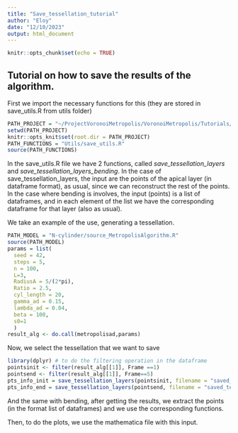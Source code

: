 ```yaml
---
title: "Save_tessellation_tutorial"
author: "Eloy"
date: "12/10/2023"
output: html_document
---
```


```r
knitr::opts_chunk$set(echo = TRUE)
```

## Tutorial on how to save the results of the algorithm.

First we import the necessary functions for this (they are stored in save_utils.R from utils folder)

```r
PATH_PROJECT = "~/ProjectVoronoiMetropolis/VoronoiMetropolis/Tutorials/"
setwd(PATH_PROJECT)
knitr::opts_knit$set(root.dir = PATH_PROJECT)
PATH_FUNCTIONS = "Utils/save_utils.R"
source(PATH_FUNCTIONS)
```

In the save_utils.R file we have 2 functions, called *save_tessellation_layers* and *save_tessellation_layers_bending*. In the case of save_tessellation_layers, the input are the points of the apical layer (in dataframe format), as usual, since we can reconstruct the rest of the points. In the case where bending is involves, the input (points) is a list of dataframes, and in each element of the list we have the corresponding dataframe for that layer (also as usual).


We take an example of the use, generating a tessellation.

```r
PATH_MODEL = "N-cylinder/source_MetropolisAlgorithm.R"
source(PATH_MODEL)
params = list(
  seed = 42,
  steps = 5,
  n = 100,
  L=3,
  RadiusA = 5/(2*pi),
  Ratio = 2.5,
  cyl_length = 20,
  gamma_ad = 0.15, 
  lambda_ad = 0.04, 
  beta = 100, 
  s0=1
  )
result_alg <- do.call(metropolisad,params)
```

Now, we select the tessellation that we want to save
```r
library(dplyr) # to do the filtering operation in the dataframe
pointsinit <- filter(result_alg[[1]], Frame ==1)
pointsend <- filter(result_alg[[1]], Frame==5)
pts_info_init = save_tessellation_layers(pointsinit, filename = "saved_tessellations/example_1_of_saved_tessellation.csv")
pts_info_end = save_tessellation_layers(pointsend, filename = "saved_tessellations/example_2_of_saved_tessellation.csv")
```

And the same with bending, after getting the results, we extract the points (in the format list of dataframes) and we use the corresponding functions.

Then, to do the plots, we use the mathematica file with this input.



